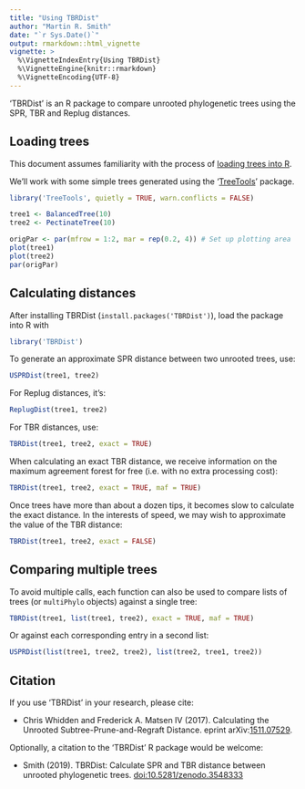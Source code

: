 ```yaml
---
title: "Using TBRDist"
author: "Martin R. Smith"
date: "`r Sys.Date()`"
output: rmarkdown::html_vignette
vignette: >
  %\VignetteIndexEntry{Using TBRDist}
  %\VignetteEngine{knitr::rmarkdown}
  %\VignetteEncoding{UTF-8}
---
```


'TBRDist' is an R package to compare unrooted phylogenetic trees using the 
SPR, TBR and Replug distances.

## Loading trees

This document assumes familiarity with the process of [loading trees into R](https://ms609.github.io/TreeTools/articles/load-trees.html).

We'll work with some simple trees generated using the 
'[TreeTools](https://ms609.github.io/TreeTools)' package.

```r
library('TreeTools', quietly = TRUE, warn.conflicts = FALSE)

tree1 <- BalancedTree(10)
tree2 <- PectinateTree(10)

origPar <- par(mfrow = 1:2, mar = rep(0.2, 4)) # Set up plotting area
plot(tree1)
plot(tree2)
par(origPar)
```

## Calculating distances

After installing TBRDist (`install.packages('TBRDist')`), load the package into
R with

```r
library('TBRDist')
```

To generate an approximate SPR distance between two unrooted trees, use:

```r
USPRDist(tree1, tree2)
```

For Replug distances, it's:

```R
ReplugDist(tree1, tree2)
```

For TBR distances, use:

```r
TBRDist(tree1, tree2, exact = TRUE)
```

When calculating an exact TBR distance, we receive information on the
maximum agreement forest for free (i.e. with no extra processing cost):

```r
TBRDist(tree1, tree2, exact = TRUE, maf = TRUE)
```

Once trees have more than about a dozen tips, it becomes slow to calculate the 
exact distance.  In the interests of speed, we may wish to approximate the value
of the TBR distance:

```r
TBRDist(tree1, tree2, exact = FALSE)
```

## Comparing multiple trees

To avoid multiple calls, each function can also be used to compare lists of 
trees (or `multiPhylo` objects) against a single tree:

```r
TBRDist(tree1, list(tree1, tree2), exact = TRUE, maf = TRUE)
```

Or against each corresponding entry in a second list:

```r
USPRDist(list(tree1, tree2, tree2), list(tree2, tree1, tree2))
```

## Citation

If you use 'TBRDist' in your research, please cite:

* Chris Whidden and Frederick A. Matsen IV (2017). Calculating the Unrooted Subtree-Prune-and-Regraft Distance. eprint arXiv:[1511.07529](http://arxiv.org/abs/1511.07529).

Optionally, a citation to the 'TBRDist' R package would be welcome:

* Smith (2019). TBRDist: Calculate SPR and TBR distance between unrooted phylogenetic trees. [doi:10.5281/zenodo.3548333](https://dx.doi.org/10.5281/zenodo.3548333)
